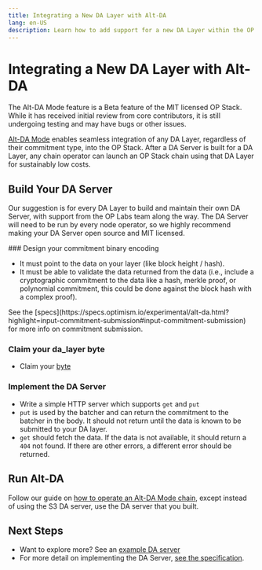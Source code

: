 ```yaml
---
title: Integrating a New DA Layer with Alt-DA
lang: en-US
description: Learn how to add support for a new DA Layer within the OP Stack.
---
```



# Integrating a New DA Layer with Alt-DA

<Callout type="warning">
  The Alt-DA Mode feature is a Beta feature of the MIT licensed OP Stack. While it has received initial review from core contributors, it is still undergoing testing and may have bugs or other issues.
</Callout>

[Alt-DA Mode](/stack/protocol/features/alt-da-mode) enables seamless integration of any DA Layer, regardless of their commitment type, into the OP Stack. After a DA Server is built for a DA Layer, any chain operator can launch an OP Stack chain using that DA Layer for sustainably low costs.

## Build Your DA Server

Our suggestion is for every DA Layer to build and maintain their own DA Server, with support from the OP Labs team along the way. The DA Server will need to be run by every node operator, so we highly recommend making your DA Server open source and MIT licensed.

<Steps>
  ### Design your commitment binary encoding

  *   It must point to the data on your layer (like block height / hash).
  *   It must be able to validate the data returned from the data (i.e., include a cryptographic commitment to the data like a hash, merkle proof, or polynomial commitment, this could be done against the block hash with a complex proof).

  <Callout>
    See the [specs](https://specs.optimism.io/experimental/alt-da.html?highlight=input-commitment-submission#input-commitment-submission) for more info on commitment submission.
  </Callout>

  ### Claim your da\_layer byte

  *   Claim your [byte](https://github.com/ethereum-optimism/specs/discussions/135)

  ### Implement the DA Server

  *   Write a simple HTTP server which supports `get` and `put`
  *   `put` is used by the batcher and can return the commitment to the batcher in the body. It should not return until the data is known to be submitted to your DA layer.
  *   `get` should fetch the data. If the data is not available, it should return a `404` not found. If there are other errors, a different error should be returned.

</Steps>

## Run Alt-DA
Follow our guide on [how to operate an Alt-DA Mode chain](/builders/chain-operators/features/alt-da-mode), except instead of using the S3 DA server, use the DA server that you built.

## Next Steps

*   Want to explore more? See an [example DA server](https://github.com/ethereum-optimism/optimism/blob/develop/op-plasma/daserver.go)
*   For more detail on implementing the DA Server, [see the specification](https://specs.optimism.io/experimental/alt-da.html#da-server).
